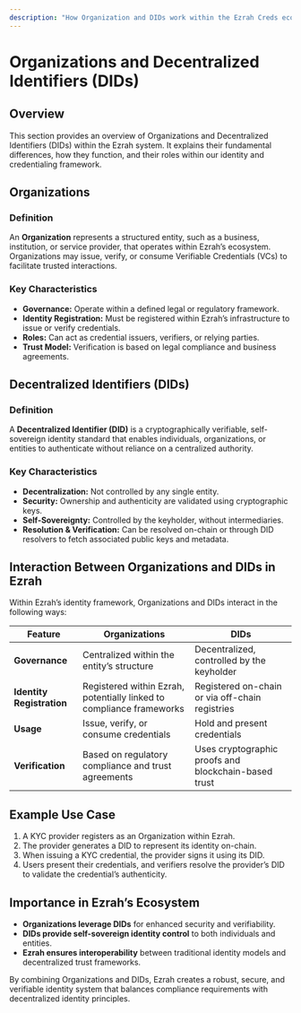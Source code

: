 ```yaml
---
description: "How Organization and DIDs work within the Ezrah Creds ecosystem"
---
```


# Organizations and Decentralized Identifiers (DIDs)

## Overview

This section provides an overview of Organizations and Decentralized Identifiers (DIDs) within the Ezrah system. It explains their fundamental differences, how they function, and their roles within our identity and credentialing framework.

## Organizations

### Definition

An **Organization** represents a structured entity, such as a business, institution, or service provider, that operates within Ezrah’s ecosystem. Organizations may issue, verify, or consume Verifiable Credentials (VCs) to facilitate trusted interactions.

### Key Characteristics

- **Governance:** Operate within a defined legal or regulatory framework.
- **Identity Registration:** Must be registered within Ezrah’s infrastructure to issue or verify credentials.
- **Roles:** Can act as credential issuers, verifiers, or relying parties.
- **Trust Model:** Verification is based on legal compliance and business agreements.

## Decentralized Identifiers (DIDs)

### Definition

A **Decentralized Identifier (DID)** is a cryptographically verifiable, self-sovereign identity standard that enables individuals, organizations, or entities to authenticate without reliance on a centralized authority.

### Key Characteristics

- **Decentralization:** Not controlled by any single entity.
- **Security:** Ownership and authenticity are validated using cryptographic keys.
- **Self-Sovereignty:** Controlled by the keyholder, without intermediaries.
- **Resolution & Verification:** Can be resolved on-chain or through DID resolvers to fetch associated public keys and metadata.

## Interaction Between Organizations and DIDs in Ezrah

Within Ezrah’s identity framework, Organizations and DIDs interact in the following ways:

| Feature                   | Organizations                                                        | DIDs                                                 |
| ------------------------- | -------------------------------------------------------------------- | ---------------------------------------------------- |
| **Governance**            | Centralized within the entity’s structure                            | Decentralized, controlled by the keyholder           |
| **Identity Registration** | Registered within Ezrah, potentially linked to compliance frameworks | Registered on-chain or via off-chain registries      |
| **Usage**                 | Issue, verify, or consume credentials                                | Hold and present credentials                         |
| **Verification**          | Based on regulatory compliance and trust agreements                  | Uses cryptographic proofs and blockchain-based trust |

## Example Use Case

1. A KYC provider registers as an Organization within Ezrah.
2. The provider generates a DID to represent its identity on-chain.
3. When issuing a KYC credential, the provider signs it using its DID.
4. Users present their credentials, and verifiers resolve the provider’s DID to validate the credential’s authenticity.

## Importance in Ezrah’s Ecosystem

- **Organizations leverage DIDs** for enhanced security and verifiability.
- **DIDs provide self-sovereign identity control** to both individuals and entities.
- **Ezrah ensures interoperability** between traditional identity models and decentralized trust frameworks.

By combining Organizations and DIDs, Ezrah creates a robust, secure, and verifiable identity system that balances compliance requirements with decentralized identity principles.
